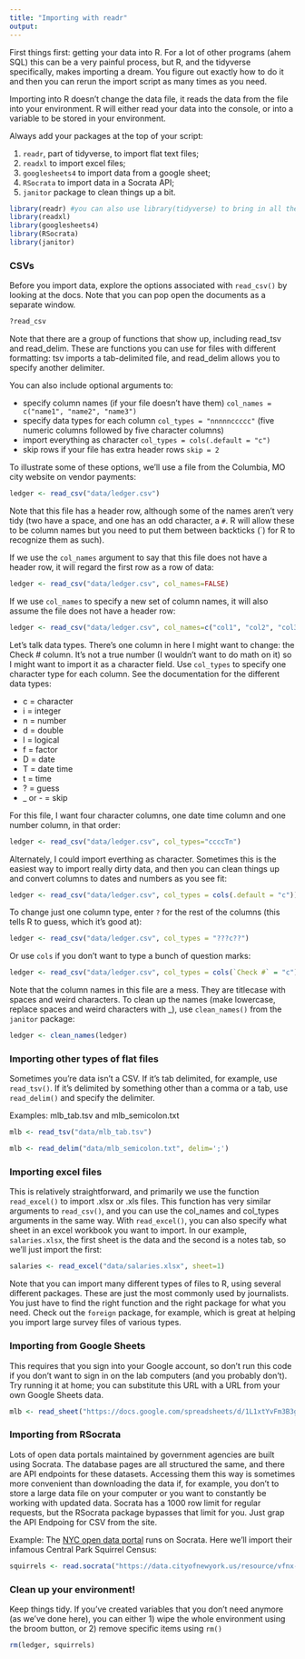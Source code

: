 ```yaml
---
title: "Importing with readr"
output: 
---
```


First things first: getting your data into R. For a lot of other programs (ahem SQL) this can be a very painful process, but R, and the tidyverse specifically, makes importing a dream. You figure out exactly how to do it and then you can rerun the import script as many times as you need.

Importing into R doesn't change the data file, it reads the data from the file into your environment. R will either read your data into the console, or into a variable to be stored in your environment.

Always add your packages at the top of your script:

1.  `readr`, part of tidyverse, to import flat text files;
2.  `readxl` to import excel files;
3.  `googlesheets4` to import data from a google sheet;
4.  `RSocrata` to import data in a Socrata API;
5.  `janitor` package to clean things up a bit.

```r
library(readr) #you can also use library(tidyverse) to bring in all the packages
library(readxl)
library(googlesheets4)
library(RSocrata)
library(janitor)
```

### CSVs

Before you import data, explore the options associated with `read_csv()` by looking at the docs. Note that you can pop open the documents as a separate window.

```r
?read_csv
```

Note that there are a group of functions that show up, including read_tsv and read_delim. These are functions you can use for files with different formatting: tsv imports a tab-delimited file, and read_delim allows you to specify another delimiter.

You can also include optional arguments to:

-   specify column names (if your file doesn't have them) `col_names = c("name1", "name2", "name3")`
-   specify data types for each column `col_types = "nnnnnccccc"` (five numeric columns followed by five character columns)
-   import everything as character `col_types = cols(.default = "c")`
-   skip rows if your file has extra header rows `skip = 2`

To illustrate some of these options, we'll use a file from the Columbia, MO city website on vendor payments:

```r
ledger <- read_csv("data/ledger.csv")
```

Note that this file has a header row, although some of the names aren't very tidy (two have a space, and one has an odd character, a `#`. R will allow these to be column names but you need to put them between backticks (\`) for R to recognize them as such).

If we use the `col_names` argument to say that this file does not have a header row, it will regard the first row as a row of data:

```r
ledger <- read_csv("data/ledger.csv", col_names=FALSE)
```

If we use `col_names` to specify a new set of column names, it will also assume the file does not have a header row:

```r
ledger <- read_csv("data/ledger.csv", col_names=c("col1", "col2", "col3", "col4", "col5", "col6"))
```

Let's talk data types. There's one column in here I might want to change: the Check \# column. It's not a true number (I wouldn't want to do math on it) so I might want to import it as a character field. Use `col_types` to specify one character type for each column. See the documentation for the different data types:

-   c = character
-   i = integer
-   n = number
-   d = double
-   l = logical
-   f = factor
-   D = date
-   T = date time
-   t = time
-   ? = guess
-   \_ or - = skip

For this file, I want four character columns, one date time column and one number column, in that order:

```r
ledger <- read_csv("data/ledger.csv", col_types="ccccTn")
```

Alternately, I could import everthing as character. Sometimes this is the easiest way to import really dirty data, and then you can clean things up and convert columns to dates and numbers as you see fit:

```r
ledger <- read_csv("data/ledger.csv", col_types = cols(.default = "c"))
```

To change just one column type, enter `?` for the rest of the columns (this tells R to guess, which it's good at):

```r
ledger <- read_csv("data/ledger.csv", col_types = "???c??")
```

Or use `cols` if you don't want to type a bunch of question marks:

```r
ledger <- read_csv("data/ledger.csv", col_types = cols(`Check #` = "c"))
```

Note that the column names in this file are a mess. They are titlecase with spaces and weird characters. To clean up the names (make lowercase, replace spaces and weird characters with _), use `clean_names()` from the `janitor` package:

```r
ledger <- clean_names(ledger)
```

### Importing other types of flat files

Sometimes you're data isn't a CSV. If it's tab delimited, for example, use `read_tsv()`. If it's delimited by something other than a comma or a tab, use `read_delim()` and specify the delimiter. 

Examples: mlb_tab.tsv and mlb_semicolon.txt
```r
mlb <- read_tsv("data/mlb_tab.tsv")

mlb <- read_delim("data/mlb_semicolon.txt", delim=';')
```


### Importing excel files

This is relatively straightforward, and primarily we use the function `read_excel()` to import .xlsx or .xls files. This function has very similar arguments to `read_csv()`, and you can use the col_names and col_types arguments in the same way. With `read_excel()`, you can also specify what sheet in an excel workbook you want to import. In our example, `salaries.xlsx`, the first sheet is the data and the second is a notes tab, so we'll just import the first:

```r
salaries <- read_excel("data/salaries.xlsx", sheet=1)
```

Note that you can import many different types of files to R, using several different packages. These are just the most commonly used by journalists. You just have to find the right function and the right package for what you need. Check out the `foreign` package, for example, which is great at helping you import large survey files of various types.

### Importing from Google Sheets

This requires that you sign into your Google account, so don't run this code if you don't want to sign in on the lab computers (and you probably don't). Try running it at home; you can substitute this URL with a URL from your own Google Sheets data. 

```r
mlb <- read_sheet("https://docs.google.com/spreadsheets/d/1L1xtYvFm3B3gfAM1QjpkHd7NSsMAxoJgpYPgH-I6tL8/edit#gid=1558932597")
```

### Importing from RSocrata

Lots of open data portals maintained by government agencies are built using Socrata. The database pages are all structured the same, and there are API endpoints for these datasets. Accessing them this way is sometimes more convenient than downloading the data if, for example, you don't to store a large data file on your computer or you want to constantly be working with updated data. Socrata has a 1000 row limit for regular requests, but the RSocrata package bypasses that limit for you. Just grap the API Endpoing for CSV from the site.

Example: The [NYC open data portal](https://opendata.cityofnewyork.us/) runs on Socrata. Here we'll import their infamous Central Park Squirrel Census: 
```r
squirrels <- read.socrata("https://data.cityofnewyork.us/resource/vfnx-vebw.csv")
```

### Clean up your environment!

Keep things tidy. If you've created variables that you don't need anymore (as we've done here), you can either 1) wipe the whole environment using the broom button, or 2) remove specific items using `rm()`

```r
rm(ledger, squirrels)
```

